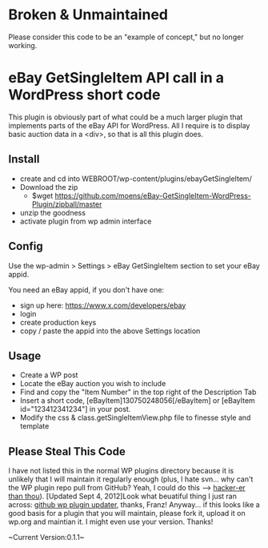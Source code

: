 =Broken & Unmaintained=
Please consider this code to be an "example of concept," but no longer working.
=eBay GetSingleItem API call in a WordPress short code=
This plugin is obviously part of what could be a much larger plugin that implements parts of the eBay API for WordPress. All I require is to display basic auction data in a &lt;div&gt;, so that is all this plugin does.
==Install==
* create and cd into WEBROOT/wp-content/plugins/ebayGetSingleItem/
* Download the zip
** $wget https://github.com/moens/eBay-GetSingleItem-WordPress-Plugin/zipball/master
* unzip the goodness
* activate plugin from wp admin interface

==Config==
Use the wp-admin > Settings > eBay GetSingleItem section to set your eBay appid.

You need an eBay appid, if you don't have one:
* sign up here: https://www.x.com/developers/ebay
* login
* create production keys
* copy / paste the appid into the above Settings location

==Usage==
* Create a WP post
* Locate the eBay auction you wish to include
* Find and copy the "Item Number" in the top right of the Description Tab
* Insert a short code, <nowiki>[eBayItem]130750248056[/eBayItem] or [eBayItem id="123412341234"]</nowiki> in your post.
* Modify the css &amp; class.getSingleItemView.php file to finesse style and template 

==Please Steal This Code==
I have not listed this in the normal WP plugins directory because it is unlikely that 
I will maintain it regularly enough (plus, I hate svn... why can't the WP plugin repo pull 
from GitHub? Yeah, I could do this --> [http://teleogistic.net/2011/05/revisiting-git-github-and-the-wordpress-org-plugin-repository/ hacker-er than thou]). 
[Updated Sept 4, 2012]Look what beuatiful thing I just ran across: 
[https://github.com/franz-josef-kaiser/WordPress-GitHub-Plugin-Updater github wp plugin updater], thanks, Franz! 
Anyway... if this looks like a good basis for a plugin that you will maintain, please fork it, 
upload it on wp.org and maintian it. I might even use your version. Thanks!

~Current Version:0.1.1~
